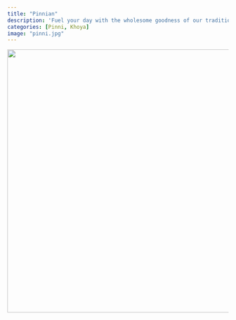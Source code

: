 ```yaml
---
title: "Pinnian"
description: 'Fuel your day with the wholesome goodness of our traditional pinnis, packed with flavor and energy!'
categories: [Pinni, Khoya]
image: "pinni.jpg"
---
```


![](pinni.jpg){.nolightbox fig-align="center" style="margin-top: 0px; width: 600px; height: auto;"}

